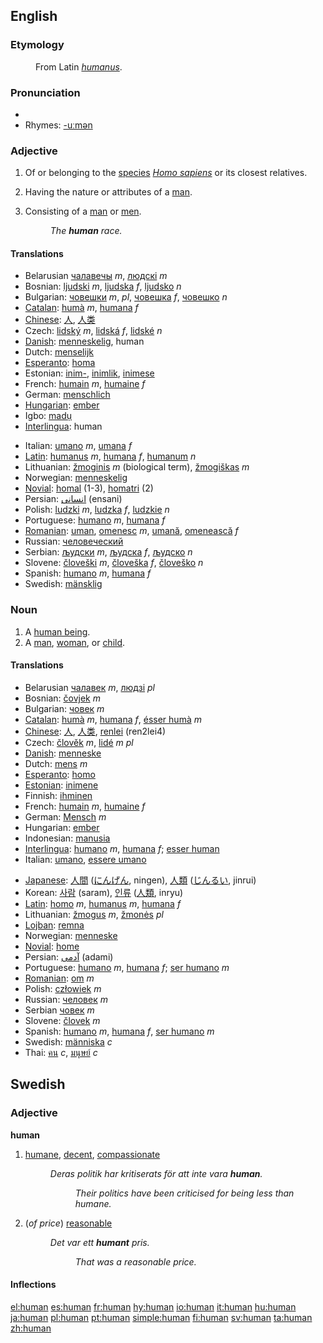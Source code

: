 ==English==

{{rank|forth|fire|lost|380|human|kept|business|mean}}

===Etymology===
:From Latin ''[[humanus]]''.

===Pronunciation===
* {{IPA|/hjuːmən̩/}}
* Rhymes: [[Rhymes:English:-uːmən|-uːmən]]

===Adjective===
{{en-adj-more}}

# {{notcomp}} Of or belonging to the [[species]] ''[[Homo sapiens]]'' or its closest relatives.
# {{comparable}} Having the nature or attributes of a [[man]].
# {{notcomp}} Consisting of a [[man]] or [[men]].
#:''The '''human''' race.''

====Translations====
{{rfc-trans}}
{{top}}
*Belarusian [[чалавечы]] ''m'', [[людскі]] ''m''
*Bosnian: [[ljudski]] ''m'', [[ljudska]] ''f'', [[ljudsko]] ''n''
*Bulgarian: [[човешки]] ''m'', ''pl'', [[човешка]] ''f'', [[човешко]] ''n''
*[[w:Catalan language|Catalan]]: [[humà]] ''m'', [[humana]] ''f''
*[[w:Chinese language|Chinese]]: [[人]], [[人类]]
*Czech: [[lidský]] ''m'', [[lidská]] ''f'', [[lidské]] ''n''
*[[w:Danish language|Danish]]: [[menneskelig]], human
*Dutch: [[menselijk]]
*[[w:Esperanto|Esperanto]]: [[homa]]
*Estonian: [[inim-]], [[inimlik]], [[inimese]]
*French: [[humain]] ''m'', [[humaine]] ''f''
*German: [[menschlich]]
*[[w:Hungarian language|Hungarian]]: [[ember]]
*Igbo: [[madụ]]
*[[w:Interlingua|Interlingua]]: human
{{mid}}
*Italian: [[umano]] ''m'', [[umana]] ''f''
*[[w:Latin language|Latin]]: [[humanus]] ''m'', [[humana]] ''f'', [[humanum]] ''n''
*Lithuanian: [[žmoginis]] ''m'' (biological term), [[žmogiškas]] ''m''
*Norwegian: [[menneskelig]]
*[[Novial]]: [[homal]] (1-3), [[homatri]] (2)
*Persian: [[انسانی]] (ensani)
*Polish: [[ludzki]] ''m'', [[ludzka]] ''f'', [[ludzkie]] ''n''
*Portuguese: [[humano]] ''m'', [[humana]] ''f''
*[[w:Romanian language|Romanian]]: [[uman]], [[omenesc]] ''m'', [[umană]], [[omenească]] ''f''
*Russian: [[человеческий]]
*Serbian: [[људски]] ''m'', [[људска]] ''f'', [[људско]] ''n''
*Slovene: [[človeški]] ''m'', [[človeška]] ''f'', [[človeško]] ''n''
*Spanish: [[humano]] ''m'', [[humana]] ''f''
*Swedish: [[mänsklig]]
{{bottom}}

===Noun===
{{en-noun}}

# A [[human being]].
# A [[man]], [[woman]], or [[child]].

====Translations====
{{rfc-trans}}
{{top}}
*Belarusian [[чалавек]] ''m'', [[людзі]] ''pl''
*Bosnian: [[čovjek]] ''m''
*Bulgarian: [[човек]] ''m''
*[[w:Catalan language|Catalan]]: [[humà]] ''m'', [[humana]] ''f'', [[ésser humà]] ''m'' 
*[[w:Chinese language|Chinese]]: [[人]], [[人类]], [[renlei]] (ren2lei4)
*Czech: [[člověk]] ''m'', [[lidé]] ''m pl''
*[[w:Danish language|Danish]]: [[menneske]]
*Dutch: [[mens]] ''m''
*[[Esperanto]]: [[homo]]
*[[w:Estonian language|Estonian]]: [[inimene]]
*Finnish: [[ihminen]]
*French: [[humain]] ''m'', [[humaine]] ''f''
*German: [[Mensch]] ''m''
*Hungarian: [[ember]]
*Indonesian: [[manusia]]
*[[w:Interlingua|Interlingua]]: [[humano]] ''m'', [[humana]] ''f''; [[esser human]]
*Italian: [[umano]], [[essere umano]]
{{mid}}
*[[w:Japanese language|Japanese]]: [[人間]] ([[にんげん]], ningen),  [[人類]] ([[じんるい]], jinrui)
*Korean: [[사람]] (saram), [[인류]] ([[人類]], inryu)
*[[w:Latin language|Latin]]: [[homo]] ''m'', [[humanus]] ''m'', [[humana]] ''f''
*Lithuanian: [[žmogus]] ''m'', [[žmonės]] ''pl''
*[[Lojban]]: [[remna]]
*Norwegian: [[menneske]]
*[[Novial]]: [[home]]
*Persian: [[آدمی]] (adami)
*Portuguese: [[humano]] ''m'', [[humana]] ''f''; [[ser humano]] ''m''
*[[w:Romanian language|Romanian]]: [[om]] ''m''
*Polish: [[człowiek]] ''m''
*Russian: [[человек]] ''m''
*Serbian [[човек]] ''m''
*Slovene: [[človek]] ''m''
*Spanish: [[humano]] ''m'', [[humana]] ''f'', [[ser humano]] ''m''
*Swedish: [[människa]] ''c''
*Thai: [[คน]] ''c'', [[มนุษย์]] ''c''
{{bottom}}


==Swedish==
===Adjective===
'''human'''
#[[humane]], [[decent]], [[compassionate]]
#:''Deras politik har kritiserats för att inte vara '''human'''.''
#::''Their politics have been criticised for being less than humane.''
#(''of price'') [[reasonable]]
#:''Det var ett '''humant''' pris.''
#::''That was a reasonable price.''
====Inflections====
{{sv-adj|human|humant|humane|humana|humanare|humanaste|humanaste|humanast}}

[[el:human]]
[[es:human]]
[[fr:human]]
[[hy:human]]
[[io:human]]
[[it:human]]
[[hu:human]]
[[ja:human]]
[[pl:human]]
[[pt:human]]
[[simple:human]]
[[fi:human]]
[[sv:human]]
[[ta:human]]
[[zh:human]]